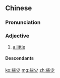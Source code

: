 ==Chinese==
{{zh-forms}}

===Pronunciation===
{{zh-pron
|m=xiēshǎo
|c=se1 siu2
|cat=a
}}

===Adjective===
{{zh-adj}}

# {{lb|zh|literary|or|Cantonese}} [[a little]]

====Descendants====
{{CJKV||j=些%少|さ%しょう|사소}}

[[ko:些少]]
[[mg:些少]]
[[zh:些少]]